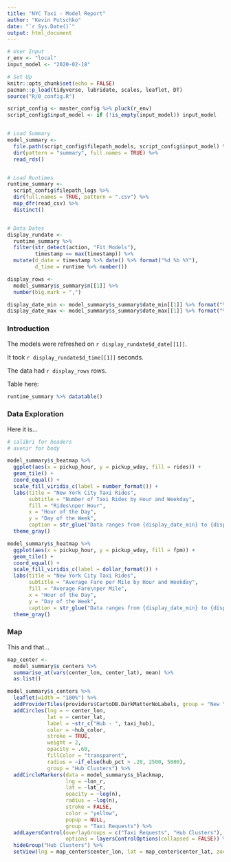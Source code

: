 ```yaml
---
title: "NYC Taxi - Model Report"
author: "Kevin Putschko"
date: "`r Sys.Date()`"
output: html_document
---
```


```r

# User Input
r_env <- "local"
input_model <- "2020-02-18"

# Set Up
knitr::opts_chunk$set(echo = FALSE)
pacman::p_load(tidyverse, lubridate, scales, leaflet, DT)
source("R/0_config.R")

script_config <- master_config %>% pluck(r_env)
script_config$input_model <- if (!is_empty(input_model)) input_model


# Load Summary
model_summary <- 
  file.path(script_config$filepath_models, script_config$input_model) %>% 
  dir(pattern = "summary", full.names = TRUE) %>% 
  read_rds()


# Load Runtimes
runtime_summary <- 
  script_config$filepath_logs %>% 
  dir(full.names = TRUE, pattern = ".csv") %>% 
  map_dfr(read_csv) %>% 
  distinct()


# Data Dates
display_rundate <- 
  runtime_summary %>% 
  filter(str_detect(action, "Fit Models"),
         timestamp == max(timestamp)) %>% 
  mutate(d_date = timestamp %>% date() %>% format("%d %b %Y"),
         d_time = runtime %>% number())

display_rows <- 
  model_summary$s_summary$n[[1]] %>% 
  number(big.mark = ",")

display_date_min <- model_summary$s_summary$date_min[[1]] %>% format("%b %Y")
display_date_max <- model_summary$s_summary$date_max[[1]] %>% format("%b %Y")
```


### Introduction

The models were refreshed on `r display_rundate$d_date[[1]]`.  

It took `r display_rundate$d_time[[1]]` seconds.

The data had `r display_rows` rows.

Table here:

```r
runtime_summary %>% datatable()
```

### Data Exploration

Here it is...

```r
# calibri for headers
# avenir for body

model_summary$s_heatmap %>%
  ggplot(aes(x = pickup_hour, y = pickup_wday, fill = rides)) +
  geom_tile() +
  coord_equal() +
  scale_fill_viridis_c(label = number_format()) +
  labs(title = "New York City Taxi Rides", 
       subtitle = "Number of Taxi Rides by Hour and Weekday",
       fill = "Rides\nper Hour",
       x = "Hour of the Day",
       y = "Day of the Week",
       caption = str_glue("Data ranges from {display_date_min} to {display_date_max}")) +
  theme_gray()

model_summary$s_heatmap %>%
  ggplot(aes(x = pickup_hour, y = pickup_wday, fill = fpm)) +
  geom_tile() +
  coord_equal() +
  scale_fill_viridis_c(label = dollar_format()) +
  labs(title = "New York City Taxi Rides", 
       subtitle = "Average Fare per Mile by Hour and Weekday",
       fill = "Average Fare\nper Mile",
       x = "Hour of the Day",
       y = "Day of the Week",
       caption = str_glue("Data ranges from {display_date_min} to {display_date_max}")) +
  theme_gray()
```

### Map

This and that...

```r
map_center <-
  model_summary$s_centers %>%
  summarise_at(vars(center_lon, center_lat), mean) %>%
  as.list()

model_summary$s_centers %>%
  leaflet(width = "100%") %>%
  addProviderTiles(providers$CartoDB.DarkMatterNoLabels, group = "New York City") %>%
  addCircles(lng = ~ center_lon,
             lat = ~ center_lat,
             label = ~str_c("Hub - ", taxi_hub),
             color = ~hub_color,
             stroke = TRUE,
             weight = 2,
             opacity = .60,
             fillColor = "transparent",
             radius = ~if_else(hub_pct > .20, 2500, 5000),
             group = "Hub Clusters") %>%
  addCircleMarkers(data = model_summary$s_blackmap,
                   lng = ~lon_r,
                   lat = ~lat_r,
                   opacity = ~log(n),
                   radius = ~log(n),
                   stroke = FALSE,
                   color = "yellow",
                   popup = NULL,
                   group = "Taxi Requests") %>%
  addLayersControl(overlayGroups = c("Taxi Requests", "Hub Clusters"),
                   options = layersControlOptions(collapsed = FALSE)) %>%
  hideGroup("Hub Clusters") %>%
  setView(lng = map_center$center_lon, lat = map_center$center_lat, zoom = 10)
```

